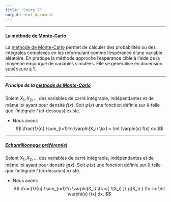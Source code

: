 ```yaml
--- 
title: "Cours 7"
output: html_document 
---
```


** **

#### [La méthode de Monte-Carlo](https://francoio.github.io/)


La [méthode de Monte-Carlo](https://fr.wikipedia.org/wiki/M%C3%A9thode_de_Monte-Carlo) permet de calculer des probabilités ou des intégrales complexes en les reformulant comme l'espérance d'une variable aléatoire. En pratique la méthode approche l'espérance cible à l'aide de la moyenne empirique de variables simulées. Elle se généralise en dimension supérieure à 1.


** **

##### Principe de la [méthode de Monte-Carlo](https://fr.wikipedia.org/wiki/M%C3%A9thode_de_Monte-Carlo) 

Soient $X_1, X_2, ...$ des variables de carré intégrable, indépendantes et de même loi ayant pour densité $f(x)$. Soit $\varphi(x)$ une fonction définie sur $\mathbb{R}$ telle que l'intégrale $I$ (ci-dessous) existe.

* Nous avons 
$$
\frac{1}{n} \sum_{i=1}^n \varphi(X_i)   \to I = \int \varphi(x) f(x) dx
$$


** **

##### [Echantillonnage préférentiel](https://fr.wikipedia.org/wiki/%C3%89chantillonnage_pr%C3%A9f%C3%A9rentiel) 

Soient $X_1, X_2, ...$ des variables de carré intégrable, indépendantes et de même loi ayant pour densité $g(x)$. Soit $\varphi(x)$ une fonction définie sur $\mathbb{R}$ telle que l'intégrale $I$ (ci-dessous) existe.

* Nous avons 
$$
\frac{1}{n} \sum_{i=1}^n \varphi(X_i) \frac{ f(X_i) }{ g(X_i) } \to I = \int \varphi(x) f(x) dx.
$$







